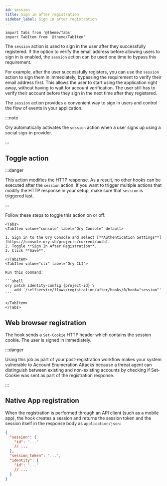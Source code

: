 ```yaml
---
id: session
title: Sign in after registration
sidebar_label: Sign in after registration
---
```


```mdx-code-block
import Tabs from '@theme/Tabs'
import TabItem from '@theme/TabItem'
```

The `session` action is used to sign in the user after they successfully registered. If the option to verify the email address
before allowing users to sign in is enabled, the `session` action can be used one time to bypass this requirement.

For example, after the user successfully registers, you can use the `session` action to sign them in immediately, bypassing the
requirement to verify their email address first. This allows the user to start using the application right away, without having to
wait for account verification. The user still has to verify their account before they sign in the next time after they registered.

The `session` action provides a convenient way to sign in users and control the flow of events in your application.

:::note

Ory automatically activates the `session` action when a user signs up using a social sign-in provider.

:::

## Toggle action

:::danger

This action modifies the HTTP response. As a result, no other hooks can be executed after the `session` action. If you want to
trigger multiple actions that modify the HTTP response in your setup, make sure that `session` is triggered last.

:::

Follow these steps to toggle this action on or off:

````mdx-code-block
<Tabs>
<TabItem value="console" label="Ory Console" default>

1. Sign in to the Ory Console and select [**Authentication Settings**](https://console.ory.sh/projects/current/auth).
2. Toggle **Sign In After Registration**.
3. Click **Save**.

</TabItem>
<TabItem value="cli" label="Ory CLI">

Run this command:

```shell
ory patch identity-config {project-id} \
  --add '/selfservice/flows/registration/after/hooks/0/hook="session"'
```

</TabItem>
</Tabs>
````

## Web browser registration

The hook sends a `Set-Cookie` HTTP header which contains the session cookie. The user is signed in immediately.

:::danger

Using this job as part of your post-registration workflow makes your system vulnerable to Account Enumeration Attacks because a
threat agent can distinguish between existing and non-existing accounts by checking if Set-Cookie was sent as part of the
registration response.

:::

## Native App registration

When the registration is performed through an API client (such as a mobile app), the hook creates a session and returns the
session token and the session itself in the response body as `application/json`:

```json
{
  "session": {
    "id": "..."
    // ...
  },
  "session_token": "...",
  "identity": {
    "id": "..."
    // ...
  }
}
```
